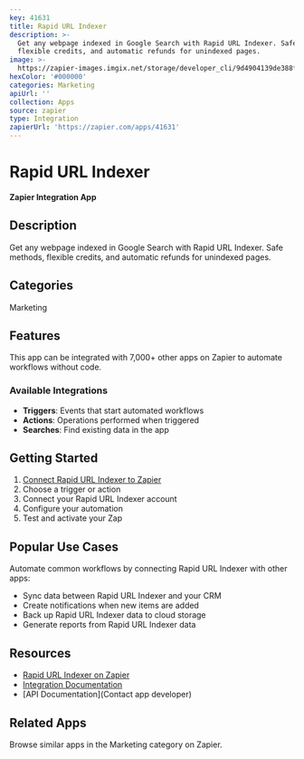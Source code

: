 ```yaml
---
key: 41631
title: Rapid URL Indexer
description: >-
  Get any webpage indexed in Google Search with Rapid URL Indexer. Safe methods,
  flexible credits, and automatic refunds for unindexed pages.
image: >-
  https://zapier-images.imgix.net/storage/developer_cli/9d4904139de388ff1d2a4c930fa83433.png?auto=format%2Ccompress&ixlib=python-3.0.0&q=50
hexColor: '#000000'
categories: Marketing
apiUrl: ''
collection: Apps
source: zapier
type: Integration
zapierUrl: 'https://zapier.com/apps/41631'
---
```

# Rapid URL Indexer

**Zapier Integration App**

## Description

Get any webpage indexed in Google Search with Rapid URL Indexer. Safe methods, flexible credits, and automatic refunds for unindexed pages.

## Categories

Marketing

## Features

This app can be integrated with 7,000+ other apps on Zapier to automate workflows without code.

### Available Integrations

- **Triggers**: Events that start automated workflows
- **Actions**: Operations performed when triggered
- **Searches**: Find existing data in the app

## Getting Started

1. [Connect Rapid URL Indexer to Zapier](https://zapier.com/apps/41631)
2. Choose a trigger or action
3. Connect your Rapid URL Indexer account
4. Configure your automation
5. Test and activate your Zap

## Popular Use Cases

Automate common workflows by connecting Rapid URL Indexer with other apps:

- Sync data between Rapid URL Indexer and your CRM
- Create notifications when new items are added
- Back up Rapid URL Indexer data to cloud storage
- Generate reports from Rapid URL Indexer data

## Resources

- [Rapid URL Indexer on Zapier](https://zapier.com/apps/41631)
- [Integration Documentation](https://zapier.com/apps/41631/integrations)
- [API Documentation](Contact app developer)

## Related Apps

Browse similar apps in the Marketing category on Zapier.
